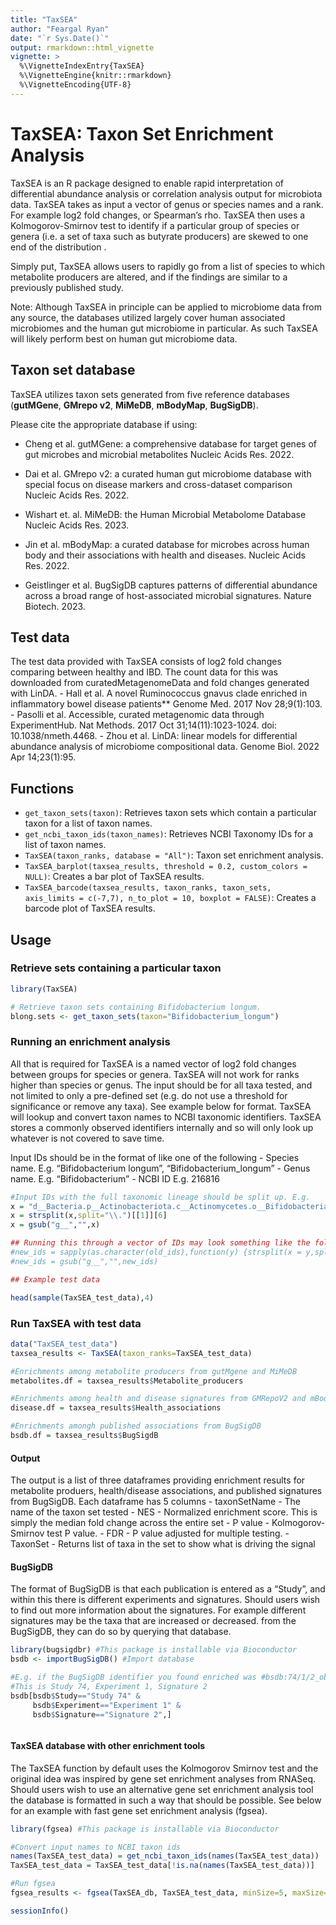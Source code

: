 ```yaml
---
title: "TaxSEA"
author: "Feargal Ryan"
date: "`r Sys.Date()`"
output: rmarkdown::html_vignette
vignette: >
  %\VignetteIndexEntry{TaxSEA}
  %\VignetteEngine{knitr::rmarkdown}
  %\VignetteEncoding{UTF-8}
---
```



# TaxSEA: Taxon Set Enrichment Analysis

TaxSEA is an R package designed to enable rapid interpretation of 
differential abundance analysis  or correlation analysis output for 
microbiota data. 
TaxSEA takes as input a vector of genus or species names and a rank. 
For example log2 fold changes, or Spearman's rho. TaxSEA then uses
a Kolmogorov-Smirnov test to identify if a particular group of species
or genera (i.e. a set of taxa such as butyrate producers) are skewed to 
one end of the distribution . 

Simply put, TaxSEA allows users to rapidly go from a list of species to 
which metabolite producers are altered, and if the findings are similar to
a previously published study. 

Note: Although TaxSEA in principle can be applied to microbiome data from
any source, the databases utilized largely cover human associated microbiomes
and the human gut microbiome in particular. As such TaxSEA will likely perform
best on human gut microbiome data. 


## Taxon set database
TaxSEA utilizes taxon sets generated from five reference databases 
(**gutMGene**, **GMrepo v2**, **MiMeDB**, **mBodyMap**, **BugSigDB**). 

Please cite the appropriate database if using:

- Cheng et al. gutMGene: a comprehensive database for target genes of gut 
microbes and microbial metabolites Nucleic Acids Res. 2022.

- Dai et al. GMrepo v2: a curated human gut microbiome database with 
special focus on disease markers and cross-dataset comparison 
Nucleic Acids Res. 2022.

- Wishart et. al. MiMeDB: the Human Microbial Metabolome Database 
Nucleic Acids Res. 2023.

- Jin et al. mBodyMap: a curated database for microbes across human body 
and their associations with health and diseases. Nucleic Acids Res. 2022.

- Geistlinger et al. BugSigDB captures patterns of differential abundance 
across a broad range of host-associated microbial signatures. 
Nature Biotech. 2023. 

## Test data
The test data provided with TaxSEA consists of log2 fold changes comparing 
between healthy and IBD. The count data for this was downloaded from 
curatedMetagenomeData and fold changes generated with LinDA.
- Hall et al. A novel Ruminococcus gnavus clade enriched in inflammatory 
bowel disease patients** Genome Med. 2017 Nov 28;9(1):103.
- Pasolli et al. Accessible, curated metagenomic data through 
ExperimentHub. Nat Methods. 2017 Oct 31;14(11):1023-1024. 
doi: 10.1038/nmeth.4468.
- Zhou et al. LinDA: linear models for differential abundance analysis of 
microbiome compositional data. Genome Biol. 2022 Apr 14;23(1):95.


## Functions
- `get_taxon_sets(taxon)`: Retrieves taxon sets which contain a particular 
taxon for a list of taxon names.
- `get_ncbi_taxon_ids(taxon_names)`: Retrieves NCBI Taxonomy IDs for a 
list of taxon names.
- `TaxSEA(taxon_ranks, database = "All")`: Taxon set enrichment analysis.
- `TaxSEA_barplot(taxsea_results, threshold = 0.2, custom_colors = NULL)`: 
Creates a bar plot of TaxSEA results.
- `TaxSEA_barcode(taxsea_results, taxon_ranks, taxon_sets, 
axis_limits = c(-7,7), n_to_plot = 10, boxplot = FALSE)`: 
Creates a barcode plot of TaxSEA results.

## Usage
### Retrieve sets containing a particular taxon
```r
library(TaxSEA)

# Retrieve taxon sets containing Bifidobacterium longum.
blong.sets <- get_taxon_sets(taxon="Bifidobacterium_longum")
```

### Running an enrichment analysis
All that is required for TaxSEA is a named vector of log2 fold changes 
between groups for species or genera. TaxSEA will not work for ranks higher
than species or genus. The input should be for all taxa tested, and not 
limited to only a pre-defined set (e.g. do not use a threshold for 
significance or remove any taxa). See example below for format. TaxSEA will
lookup and convert taxon names to NCBI taxonomic identifiers. TaxSEA stores
a commonly observed identifiers internally and so will only look up whatever 
is not covered to save time. 

Input IDs should be in the format of like one of the following
- Species name. E.g. "Bifidobacterium longum", "Bifidobacterium_longum"
- Genus name. E.g. "Bifidobacterium"
- NCBI ID E.g. 216816


```r
#Input IDs with the full taxonomic lineage should be split up. E.g.
x = "d__Bacteria.p__Actinobacteriota.c__Actinomycetes.o__Bifidobacteriales.f__Bifidobacteriaceae.g__Bifidobacterium"
x = strsplit(x,split="\\.")[[1]][6]
x = gsub("g__","",x)

## Running this through a vector of IDs may look something like the following
#new_ids = sapply(as.character(old_ids),function(y) {strsplit(x = y,split="\\.")[[1]][6]})
#new_ids = gsub("g__","",new_ids)

## Example test data

head(sample(TaxSEA_test_data),4)

```



### Run TaxSEA with test data
```r
data("TaxSEA_test_data")
taxsea_results <- TaxSEA(taxon_ranks=TaxSEA_test_data)

#Enrichments among metabolite producers from gutMgene and MiMeDB
metabolites.df = taxsea_results$Metabolite_producers

#Enrichments among health and disease signatures from GMRepoV2 and mBodyMap
disease.df = taxsea_results$Health_associations

#Enrichments amongh published associations from BugSigDB
bsdb.df = taxsea_results$BugSigdB

```


#### Output
The output is a list of three dataframes providing enrichment results for 
metabolite produers, health/disease associations, and published signatures 
from BugSigDB.
Each dataframe has 5 columns
- taxonSetName - The name of the taxon set tested
- NES - Normalized enrichment score. This is simply the median fold change 
across the entire set
- P value - Kolmogorov-Smirnov test P value.
- FDR - P value adjusted for multiple testing. 
- TaxonSet - Returns list of taxa in the set to show what is driving the 
signal


#### BugSigDB
The format of BugSigDB is that each publication is entered as a "Study",
and within this there is different experiments and signatures. 
Should users wish to find out more information about the signatures. For 
example different signatures may be the taxa that are increased or 
decreased. 
from the BugSigDB, they can do so by querying that database.  

```r
library(bugsigdbr) #This package is installable via Bioconductor
bsdb <- importBugSigDB() #Import database 

#E.g. if the BugSigDB identifier you found enriched was #bsdb:74/1/2_obesity:obese_vs_non-obese_DOWN
#This is Study 74, Experiment 1, Signature 2
bsdb[bsdb$Study=="Study 74" & 
     bsdb$Experiment=="Experiment 1" & 
     bsdb$Signature=="Signature 2",]



```




#### TaxSEA database with other enrichment tools
The TaxSEA function by default uses the Kolmogorov Smirnov test and the 
original idea was inspired by gene set enrichment analyses from RNASeq.
Should users wish to use an alternative gene set enrichment analysis tool
the database is formatted in such a way that should be possible. See below
for an example with fast gene set enrichment analysis (fgsea). 

```r
library(fgsea) #This package is installable via Bioconductor

#Convert input names to NCBI taxon ids
names(TaxSEA_test_data) = get_ncbi_taxon_ids(names(TaxSEA_test_data))
TaxSEA_test_data = TaxSEA_test_data[!is.na(names(TaxSEA_test_data))]

#Run fgsea
fgsea_results <- fgsea(TaxSEA_db, TaxSEA_test_data, minSize=5, maxSize=500)
```



```r
sessionInfo()
```

